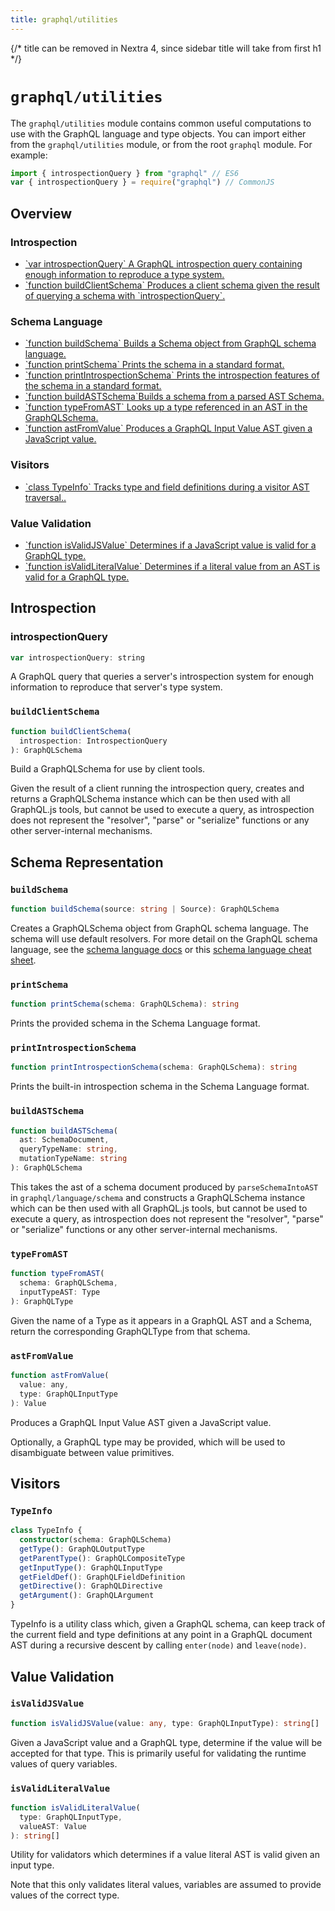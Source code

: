 ```yaml
---
title: graphql/utilities
---
```


{/* title can be removed in Nextra 4, since sidebar title will take from first h1 */}

# `graphql/utilities`

The `graphql/utilities` module contains common useful computations to use with
the GraphQL language and type objects. You can import either from the `graphql/utilities` module, or from the root `graphql` module. For example:

```js
import { introspectionQuery } from "graphql" // ES6
var { introspectionQuery } = require("graphql") // CommonJS
```

## Overview

### Introspection

<ul className="apiIndex">
  <li>
    <a href="#introspectionquery">
      `var introspectionQuery` A GraphQL introspection query containing enough information to reproduce a type system.
    </a>
  </li>
  <li>
    <a href="#buildclientschema">
      `function buildClientSchema` Produces a client schema given the result of querying a schema with `introspectionQuery`.
    </a>
  </li>
</ul>

### Schema Language

<ul className="apiIndex">
  <li>
    <a href="#buildschema">
      `function buildSchema` Builds a Schema object from GraphQL schema language.
    </a>
  </li>
  <li>
    <a href="#printschema">
      `function printSchema` Prints the schema in a standard format.
    </a>
  </li>
  <li>
    <a href="#printintrospectionschema">
      `function printIntrospectionSchema` Prints the introspection features of the schema in a standard format.
    </a>
  </li>
  <li>
    <a href="#buildastschema">
      `function buildASTSchema`Builds a schema from a parsed AST Schema.
    </a>
  </li>
  <li>
    <a href="#typefromast">
      `function typeFromAST` Looks up a type referenced in an AST in the GraphQLSchema.
    </a>
  </li>
  <li>
    <a href="#astfromvalue">
      `function astFromValue` Produces a GraphQL Input Value AST given a JavaScript value.
    </a>
  </li>
</ul>

### Visitors

<ul className="apiIndex">
  <li>
    <a href="#typeinfo">
      `class TypeInfo` Tracks type and field definitions during a visitor AST traversal..
    </a>
  </li>
</ul>

### Value Validation

<ul className="apiIndex">
  <li>
    <a href="#isvalidjsvalue">
      `function isValidJSValue` Determines if a JavaScript value is valid for a GraphQL type.
    </a>
  </li>
  <li>
    <a href="#isvalidliteralvalue">
      `function isValidLiteralValue` Determines if a literal value from an AST is valid for a GraphQL type.
    </a>
  </li>
</ul>

## Introspection

### introspectionQuery

```js
var introspectionQuery: string
```

A GraphQL query that queries a server's introspection system for enough
information to reproduce that server's type system.

### `buildClientSchema`

```ts
function buildClientSchema(
  introspection: IntrospectionQuery
): GraphQLSchema
```

Build a GraphQLSchema for use by client tools.

Given the result of a client running the introspection query, creates and
returns a GraphQLSchema instance which can be then used with all GraphQL.js
tools, but cannot be used to execute a query, as introspection does not
represent the "resolver", "parse" or "serialize" functions or any other
server-internal mechanisms.

## Schema Representation

### `buildSchema`

```ts
function buildSchema(source: string | Source): GraphQLSchema
```

Creates a GraphQLSchema object from GraphQL schema language. The schema will use default resolvers. For more detail on the GraphQL schema language, see the [schema language docs](/learn/schema/) or this [schema language cheat sheet](https://wehavefaces.net/graphql-shorthand-notation-cheatsheet-17cd715861b6#.9oztv0a7n).

### `printSchema`

```ts
function printSchema(schema: GraphQLSchema): string
```

Prints the provided schema in the Schema Language format.

### `printIntrospectionSchema`

```ts
function printIntrospectionSchema(schema: GraphQLSchema): string
```

Prints the built-in introspection schema in the Schema Language format.

### `buildASTSchema`

```ts
function buildASTSchema(
  ast: SchemaDocument,
  queryTypeName: string,
  mutationTypeName: string
): GraphQLSchema
```

This takes the ast of a schema document produced by `parseSchemaIntoAST` in
`graphql/language/schema` and constructs a GraphQLSchema instance which can be
then used with all GraphQL.js tools, but cannot be used to execute a query, as
introspection does not represent the "resolver", "parse" or "serialize"
functions or any other server-internal mechanisms.

### `typeFromAST`

```js
function typeFromAST(
  schema: GraphQLSchema,
  inputTypeAST: Type
): GraphQLType
```

Given the name of a Type as it appears in a GraphQL AST and a Schema, return the
corresponding GraphQLType from that schema.

### `astFromValue`

```js
function astFromValue(
  value: any,
  type: GraphQLInputType
): Value
```

Produces a GraphQL Input Value AST given a JavaScript value.

Optionally, a GraphQL type may be provided, which will be used to
disambiguate between value primitives.

## Visitors

### `TypeInfo`

```ts
class TypeInfo {
  constructor(schema: GraphQLSchema)
  getType(): GraphQLOutputType
  getParentType(): GraphQLCompositeType
  getInputType(): GraphQLInputType
  getFieldDef(): GraphQLFieldDefinition
  getDirective(): GraphQLDirective
  getArgument(): GraphQLArgument
}
```

TypeInfo is a utility class which, given a GraphQL schema, can keep track
of the current field and type definitions at any point in a GraphQL document
AST during a recursive descent by calling `enter(node)` and `leave(node)`.

## Value Validation

### `isValidJSValue`

```ts
function isValidJSValue(value: any, type: GraphQLInputType): string[]
```

Given a JavaScript value and a GraphQL type, determine if the value will be
accepted for that type. This is primarily useful for validating the
runtime values of query variables.

### `isValidLiteralValue`

```ts
function isValidLiteralValue(
  type: GraphQLInputType,
  valueAST: Value
): string[]
```

Utility for validators which determines if a value literal AST is valid given
an input type.

Note that this only validates literal values, variables are assumed to
provide values of the correct type.
